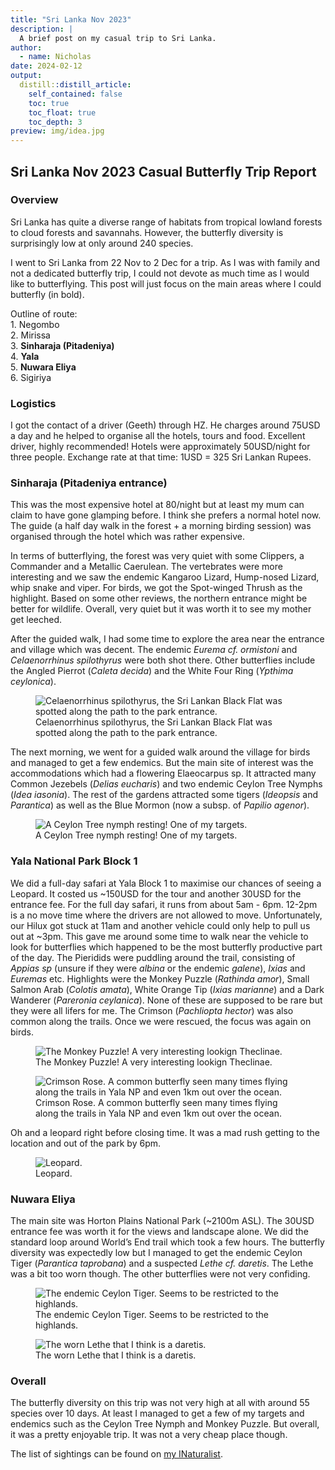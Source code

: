 ```yaml
---
title: "Sri Lanka Nov 2023"
description: |
  A brief post on my casual trip to Sri Lanka.
author:
  - name: Nicholas
date: 2024-02-12
output:
  distill::distill_article:
    self_contained: false
    toc: true
    toc_float: true
    toc_depth: 3
preview: img/idea.jpg
---
```



## Sri Lanka Nov 2023 Casual Butterfly Trip Report

### Overview
Sri Lanka has quite a diverse range of habitats from tropical lowland forests to cloud forests and savannahs. However, the butterfly diversity is surprisingly low at only around 240 species.

I went to Sri Lanka from 22 Nov to 2 Dec for a trip. As I was with family and not a dedicated butterfly trip, I could not devote as much time as I would like to butterflying. This post will just focus on the main areas where I could butterfly (in bold). 

Outline of route:\
1. Negombo\
2. Mirissa\
3. **Sinharaja (Pitadeniya)**\
4. **Yala**\
5. **Nuwara Eliya**\
6. Sigiriya\

### Logistics
I got the contact of a driver (Geeth) through HZ. He charges around 75USD a day and he helped to organise all the hotels, tours and food. Excellent driver, highly recommended! Hotels were approximately 50USD/night for three people. Exchange rate at that time: 1USD = 325 Sri Lankan Rupees.

### Sinharaja (Pitadeniya entrance)
This was the most expensive hotel at 80/night but at least my mum can claim to have gone glamping before. I think she prefers a normal hotel now. The guide (a half day walk in the forest + a morning birding session) was organised through the hotel which was rather expensive. 

In terms of butterflying, the forest was very quiet with some Clippers, a Commander and a Metallic Caerulean. The vertebrates were more interesting and we saw the endemic Kangaroo Lizard, Hump-nosed Lizard, whip snake and viper. For birds, we got the Spot-winged Thrush as the highlight. Based on some other reviews, the northern entrance might be better for wildlife. Overall, very quiet but it was worth it to see my mother get leeched.

After the guided walk, I had some time to explore the area near the entrance and village which was decent. The endemic *Eurema cf. ormistoni* and *Celaenorrhinus spilothyrus* were both shot there. Other butterflies include the  Angled Pierrot (*Caleta decida*) and the White Four Ring (*Ypthima ceylonica*). 

![Celaenorrhinus spilothyrus, the Sri Lankan Black Flat was spotted along the path to the park entrance.](img/flat.jpg?display=inline-block) 

The next morning, we went for a guided walk around the village for birds and managed to get a few endemics. But the main site of interest was the accommodations which had a flowering Elaeocarpus sp. It attracted many Common Jezebels (*Delias eucharis*) and two endemic Ceylon Tree Nymphs (*Idea iasonia*). The rest of the gardens attracted some tigers (*Ideopsis* and *Parantica*) as well as the Blue Mormon (now a subsp. of *Papilio agenor*). 

![A Ceylon Tree nymph resting! One of my targets.](img/idea.jpg) 

### Yala National Park Block 1
We did a full-day safari at Yala Block 1 to maximise our chances of seeing a Leopard. It costed us ~150USD for the tour and another 30USD for the entrance fee. For the full day safari, it runs from about 5am - 6pm. 12-2pm is a no move time where the drivers are not allowed to move. Unfortunately, our Hilux got stuck at 11am and another vehicle could only help to pull us out at ~3pm. This gave me around some time to walk near the vehicle to look for butterflies which happened to be the most butterfly productive part of the day. The Pieridids were puddling around the trail, consisting of *Appias sp* (unsure if they were *albina* or the endemic *galene*), *Ixias* and *Euremas* etc. Highlights were the Monkey Puzzle (*Rathinda amor*), Small Salmon Arab (*Colotis amata*), White Orange Tip (*Ixias marianne*) and a Dark Wanderer (*Pareronia ceylanica*).  None of these are supposed to be rare but they were all lifers for me. The Crimson  (*Pachliopta hector*) was also common along the trails. Once we were rescued, the focus was again on birds.

![The Monkey Puzzle! A very interesting lookign Theclinae.](img/mpuzzle.jpg) 

![Crimson Rose. A common butterfly seen many times flying along the trails in Yala NP and even 1km out over the ocean.](img/crose.jpg) 

Oh and a leopard right before closing time. It was a mad rush getting to the location and out of the park by 6pm.

![Leopard.](img/leo.jpg) 

### Nuwara Eliya
The main site was Horton Plains National Park (~2100m ASL). The 30USD entrance fee was worth it for the views and landscape alone. We did the standard loop around World's End trail which took a few hours. The butterfly diversity was expectedly low but I managed to get the endemic Ceylon Tiger (*Parantica taprobana*) and a suspected *Lethe cf. daretis*. The Lethe was a bit too worn though. The other butterflies were not very confiding. 

![The endemic Ceylon Tiger. Seems to be restricted to the highlands.](img/tig.jpg) 

![The worn Lethe that I think is a daretis.](img/lethe.jpg) 

### Overall
The butterfly diversity on this trip was not very high at all with around 55 species over 10 days. At least I managed to get a few of my targets and endemics such as the Ceylon Tree Nymph and Monkey Puzzle. But overall, it was a pretty enjoyable trip. It was not a very cheap place though. 

The list of sightings can be found on [my INaturalist](https://www.inaturalist.org/observations?d1=2023-11-22&d2=2023-12-02&place_id=7077&taxon_id=47224&user_id=weishou&verifiable=any).